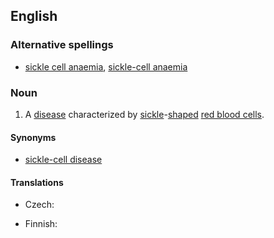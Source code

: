 {{wikipedia}}
==English==

===Alternative spellings===
* [[sickle cell anaemia]], [[sickle-cell anaemia]] {{qualifier|British}}

===Noun===
{{en-noun|-}}

# {{North America}} A [[disease]] characterized by [[sickle]]-[[shape]]d [[red blood cell]]s.

====Synonyms====
* [[sickle-cell disease]]

====Translations====
{{trans-top}}
* Czech: {{t|cs|srpkovitá anémie|f}}
{{trans-mid}}
* Finnish: {{t-|fi|sirppisoluanemia}}
{{trans-bottom}}